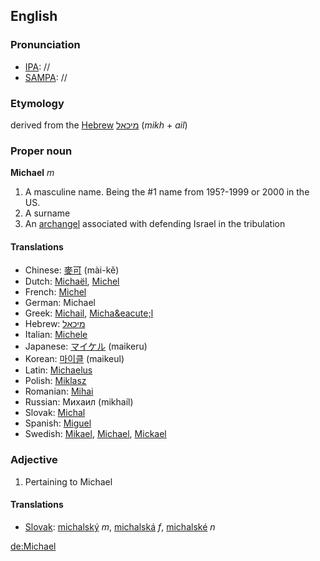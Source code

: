 ==English==
===Pronunciation===
*[[IPA]]: //
*[[SAMPA]]: //
===Etymology===
derived from the [[Hebrew]] [[מיכאל]] (''mikh'' + ''ail'')
<!--Michel-->
===Proper noun===
'''Michael''' ''m''

#A masculine name.  Being the #1 name from 195?-1999 or 2000 in the US.
#A surname
#An [[archangel]] associated with defending Israel in the tribulation

====Translations====
*Chinese: [[麥可]] (mài-kě)
*Dutch: [[Michaël]], [[Michel]]
*French: [[Michel]]
*German: Michael
*Greek: [[Michail]], [[Micha&eacute;l]]
*Hebrew: [[מיכאל]]
*Italian: [[Michele]]
*Japanese: [[マイケル]] (maikeru)
*Korean: [[마이클]] (maikeul)
*Latin: [[Michaelus]]
*Polish: [[Miklasz]]
*Romanian: [[Mihai]]
*Russian: Михаил (mikhaíl)
*Slovak: [[Michal]]
*Spanish: [[Miguel]]
*Swedish: [[Mikael]], [[Michael]], [[Mickael]]

===Adjective===
# Pertaining to Michael
====Translations====
*[[Slovak]]: [[michalský]] ''m'', [[michalská]] ''f'', [[michalské]] ''n''

[[de:Michael]]
